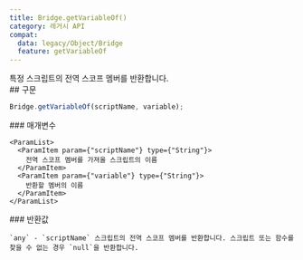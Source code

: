```yaml
---
title: Bridge.getVariableOf()
category: 레거시 API
compat:
  data: legacy/Object/Bridge
  feature: getVariableOf
---
```


<Section>
  특정 스크립트의 전역 스코프 멤버를 반환합니다.
</Section>
<Section>
  ## 구문

  ~~~js
  Bridge.getVariableOf(scriptName, variable);
  ~~~

  <Section>
    ### 매개변수

    <ParamList>
      <ParamItem param={"scriptName"} type={"String"}>
        전역 스코프 멤버를 가져올 스크립트의 이름
      </ParamItem>
      <ParamItem param={"variable"} type={"String"}>
        반환할 멤버의 이름
      </ParamItem>
    </ParamList>
  </Section>
  <Section>
    ### 반환값

    `any` - `scriptName` 스크립트의 전역 스코프 멤버를 반환합니다. 스크립트 또는 함수를 찾을 수 없는 경우 `null`을 반환합니다.
  </Section>
</Section>